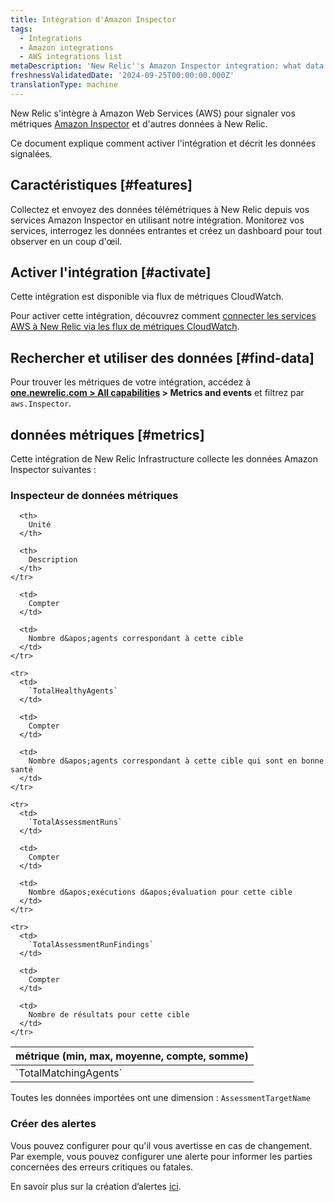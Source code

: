 ```yaml
---
title: Intégration d'Amazon Inspector
tags:
  - Integrations
  - Amazon integrations
  - AWS integrations list
metaDescription: 'New Relic''s Amazon Inspector integration: what data it reports and how to enable it.'
freshnessValidatedDate: '2024-09-25T00:00:00.000Z'
translationType: machine
---
```


New Relic s&apos;intègre à Amazon Web Services (AWS) pour signaler vos métriques [Amazon Inspector](https://aws.amazon.com/inspector/) et d&apos;autres données à New Relic.

Ce document explique comment activer l&apos;intégration et décrit les données signalées.

## Caractéristiques [#features]

Collectez et envoyez des données télémétriques à New Relic depuis vos services Amazon Inspector en utilisant notre intégration. Monitorez vos services, interrogez les données entrantes et créez un dashboard pour tout observer en un coup d&apos;œil.

## Activer l&apos;intégration [#activate]

Cette intégration est disponible via flux de métriques CloudWatch.

Pour activer cette intégration, découvrez comment [connecter les services AWS à New Relic via les flux de métriques CloudWatch](/docs/infrastructure/amazon-integrations/connect/aws-metric-stream-setup/).

## Rechercher et utiliser des données [#find-data]

Pour trouver les métriques de votre intégration, accédez à <DNT>**[one.newrelic.com &gt; All capabilities](https://one.newrelic.com/all-capabilities) &gt; Metrics and events**</DNT> et filtrez par `aws.Inspector`.

## données métriques [#metrics]

Cette intégration de New Relic Infrastructure collecte les données Amazon Inspector suivantes :

### Inspecteur de données métriques

<table>
  <thead>
    <tr>
      <th style={{ width: "200px" }}>
        métrique (min, max, moyenne, compte, somme)
      </th>

      <th>
        Unité
      </th>

      <th>
        Description
      </th>
    </tr>
  </thead>

  <tbody>
    <tr>
      <td>
        `TotalMatchingAgents`
      </td>

      <td>
        Compter
      </td>

      <td>
        Nombre d&apos;agents correspondant à cette cible
      </td>
    </tr>

    <tr>
      <td>
        `TotalHealthyAgents`
      </td>

      <td>
        Compter
      </td>

      <td>
        Nombre d&apos;agents correspondant à cette cible qui sont en bonne santé
      </td>
    </tr>

    <tr>
      <td>
        `TotalAssessmentRuns`
      </td>

      <td>
        Compter
      </td>

      <td>
        Nombre d&apos;exécutions d&apos;évaluation pour cette cible
      </td>
    </tr>

    <tr>
      <td>
        `TotalAssessmentRunFindings`
      </td>

      <td>
        Compter
      </td>

      <td>
        Nombre de résultats pour cette cible
      </td>
    </tr>
  </tbody>
</table>

Toutes les données importées ont une dimension : `AssessmentTargetName`

### Créer des alertes

Vous pouvez configurer <InlinePopover type="alerts" />pour qu&apos;il vous avertisse en cas de changement. Par exemple, vous pouvez configurer une alerte pour informer les parties concernées des erreurs critiques ou fatales.

En savoir plus sur la création d’alertes [ici](/docs/alerts-applied-intelligence/new-relic-alerts/learn-alerts/introduction-alerts/).